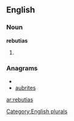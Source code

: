==English==

===Noun===
'''rebutias'''

# {{plural of|[[rebutia]]}}

===Anagrams===
* {{alphagram|abeirstu}}
* [[aubrites#English|aubrites]]

[[Category:English plurals]]

[[ar:rebutias]]